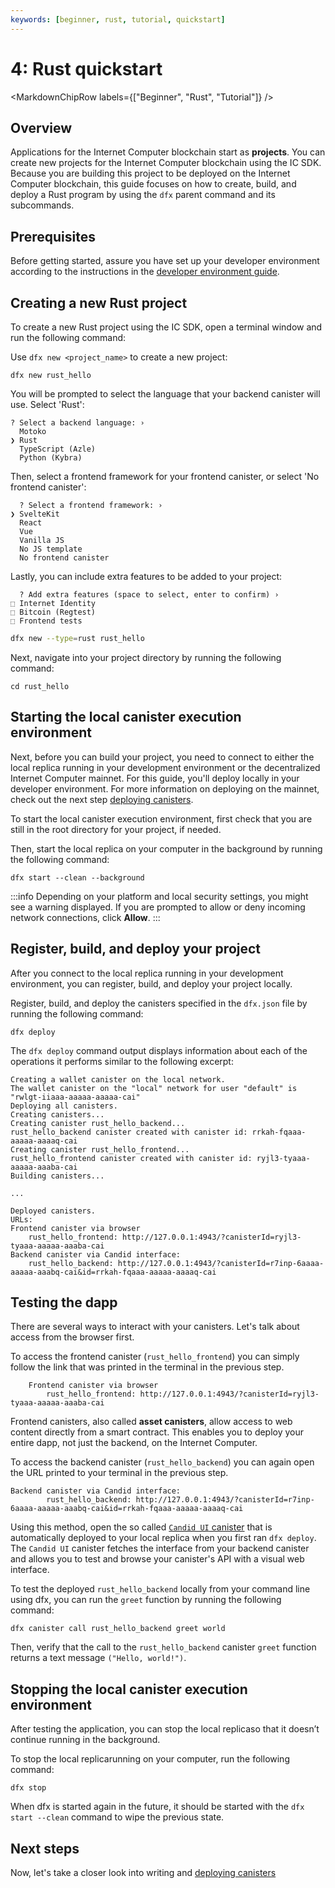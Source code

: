 ```yaml
---
keywords: [beginner, rust, tutorial, quickstart]
---
```




# 4: Rust quickstart

<MarkdownChipRow labels={["Beginner", "Rust", "Tutorial"]} />

## Overview

Applications for the Internet Computer blockchain start as **projects**. You can create new projects for the Internet Computer blockchain using the IC SDK. Because you are building this project to be deployed on the Internet Computer blockchain, this guide focuses on how to create, build, and deploy a Rust program by using the `dfx` parent command and its subcommands.

## Prerequisites

Before getting started, assure you have set up your developer environment according to the instructions in the [developer environment guide](./3-dev-env.mdx).

## Creating a new Rust project

To create a new Rust project using the IC SDK, open a terminal window and run the following command:

<Tabs groupId="version">
<TabItem value="0-17-0" label="dfx v0.17.0 or newer" default>

Use `dfx new <project_name>` to create a new project:

```
dfx new rust_hello
```

You will be prompted to select the language that your backend canister will use. Select 'Rust':

```
? Select a backend language: ›
  Motoko
❯ Rust
  TypeScript (Azle)
  Python (Kybra)
```

Then, select a frontend framework for your frontend canister, or select 'No frontend canister':

```
  ? Select a frontend framework: ›
❯ SvelteKit
  React
  Vue
  Vanilla JS
  No JS template
  No frontend canister
```

Lastly, you can include extra features to be added to your project:

```
  ? Add extra features (space to select, enter to confirm) ›
⬚ Internet Identity
⬚ Bitcoin (Regtest)
⬚ Frontend tests
```

</TabItem>

<TabItem value="0-16-1" label="dfx v0.16.1 or older" default>

```bash
dfx new --type=rust rust_hello
```

</TabItem>
</Tabs>


Next, navigate into your project directory by running the following command:

```
cd rust_hello
```

## Starting the local canister execution environment

Next, before you can build your project, you need to connect to either the local <GlossaryTooltip>replica</GlossaryTooltip> running in your development environment or the decentralized Internet Computer mainnet. For this guide, you'll deploy locally in your developer environment. For more information on deploying on the mainnet, check out the next step [deploying canisters](./5-deploying.mdx).

To start the local canister execution environment, first check that you are still in the root directory for your project, if needed.

Then, start the local <GlossaryTooltip>replica</GlossaryTooltip> on your computer in the background by running the following command:

```
dfx start --clean --background
```

:::info
Depending on your platform and local security settings, you might see a warning displayed. If you are prompted to allow or deny incoming network connections, click **Allow**.
:::

## Register, build, and deploy your project

After you connect to the local replica running in your development environment, you can register, build, and deploy your project locally.

Register, build, and deploy the canisters specified in the `dfx.json` file by running the following command:

```
dfx deploy
```

The `dfx deploy` command output displays information about each of the operations it performs similar to the following excerpt:

```
Creating a wallet canister on the local network.
The wallet canister on the "local" network for user "default" is "rwlgt-iiaaa-aaaaa-aaaaa-cai"
Deploying all canisters.
Creating canisters...
Creating canister rust_hello_backend...
rust_hello_backend canister created with canister id: rrkah-fqaaa-aaaaa-aaaaq-cai
Creating canister rust_hello_frontend...
rust_hello_frontend canister created with canister id: ryjl3-tyaaa-aaaaa-aaaba-cai
Building canisters...

...

Deployed canisters.
URLs:
Frontend canister via browser
    rust_hello_frontend: http://127.0.0.1:4943/?canisterId=ryjl3-tyaaa-aaaaa-aaaba-cai
Backend canister via Candid interface:
    rust_hello_backend: http://127.0.0.1:4943/?canisterId=r7inp-6aaaa-aaaaa-aaabq-cai&id=rrkah-fqaaa-aaaaa-aaaaq-cai
```

## Testing the dapp

There are several ways to interact with your canisters. Let's talk about access from the browser first.

To access the frontend canister (`rust_hello_frontend`) you can simply follow the link that was printed in the terminal in the previous step.
```
    Frontend canister via browser
        rust_hello_frontend: http://127.0.0.1:4943/?canisterId=ryjl3-tyaaa-aaaaa-aaaba-cai
```

Frontend canisters, also called **asset canisters**, allow access to web content directly from a smart contract. This enables you to deploy your entire dapp, not just the backend, on the Internet Computer.

To access the backend canister (`rust_hello_backend`) you can again open the URL printed to your terminal in the previous step.
```
Backend canister via Candid interface:
        rust_hello_backend: http://127.0.0.1:4943/?canisterId=r7inp-6aaaa-aaaaa-aaabq-cai&id=rrkah-fqaaa-aaaaa-aaaaq-cai
```
Using this method, open the so called [`Candid UI` canister](https://github.com/dfinity/candid/tree/master/tools/ui) that is automatically deployed to your local replica when you first ran `dfx deploy`. The `Candid UI` canister fetches the interface from your backend canister and allows you to test and browse your canister's API with a visual web interface.

To test the deployed `rust_hello_backend` locally from your command line using dfx, you can run the `greet` function by running the following command:

```
dfx canister call rust_hello_backend greet world
```

Then, verify that the call to the `rust_hello_backend` canister `greet` function returns a text message `("Hello, world!")`.

## Stopping the local canister execution environment

After testing the application, you can stop the local replicaso that it doesn’t continue running in the background.

To stop the local replicarunning on your computer, run the following command:

```
dfx stop
```

When dfx is started again in the future, it should be started with the `dfx start --clean` command to wipe the previous state.

## Next steps

Now, let's take a closer look into writing and [deploying canisters](5-deploying.mdx)
